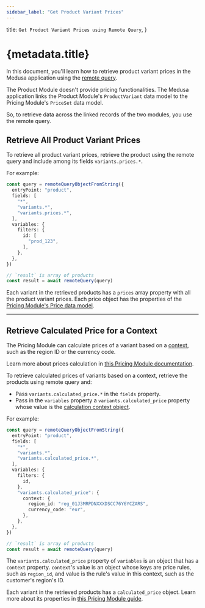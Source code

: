 ```yaml
---
sidebar_label: "Get Product Variant Prices"
---
```


  title: `Get Product Variant Prices using Remote Query`,
}

# {metadata.title}

In this document, you'll learn how to retrieve product variant prices in the Medusa application using the [remote query](!docs!/advanced-development/modules/remote-query).

<Note title="Why use the Remote Query?">

The Product Module doesn't provide pricing functionalities. The Medusa application links the Product Module's `ProductVariant` data model to the Pricing Module's `PriceSet` data model.

So, to retrieve data across the linked records of the two modules, you use the remote query.

</Note>

## Retrieve All Product Variant Prices

To retrieve all product variant prices, retrieve the product using the remote query and include among its fields `variants.prices.*`.

For example:

```ts highlights={[["6"]]}
const query = remoteQueryObjectFromString({
  entryPoint: "product",
  fields: [
    "*",
    "variants.*",
    "variants.prices.*",
  ],
  variables: {
    filters: {
      id: [
        "prod_123",
      ],
    },
  },
})

// `result` is array of products
const result = await remoteQuery(query)
```

Each variant in the retrieved products has a `prices` array property with all the product variant prices. Each price object has the properties of the [Pricing Module's Price data model](/references/pricing/models/Price).

---

## Retrieve Calculated Price for a Context

The Pricing Module can calculate prices of a variant based on a [context](../../../pricing/price-calculation/page.mdx#calculation-context), such as the region ID or the currency code.

<Note title="Tip">

Learn more about prices calculation in [this Pricing Module documentation](../../../pricing/price-calculation/page.mdx).

</Note>

To retrieve calculated prices of variants based on a context, retrieve the products using remote query and:

- Pass `variants.calculated_price.*` in the `fields` property.
- Pass in the `variables` property a `variants.calculated_price` property whose value is the [calculation context object](../../../pricing/price-calculation/page.mdx#calculation-context).

For example:

```ts highlights={[["6"], ["12"], ["13"], ["14"], ["15"], ["16"], ["17"]]}
const query = remoteQueryObjectFromString({
  entryPoint: "product",
  fields: [
    "*",
    "variants.*",
    "variants.calculated_price.*",
  ],
  variables: {
    filters: {
      id,
    },
    "variants.calculated_price": {
      context: {
        region_id: "reg_01J3MRPDNXXXDSCC76Y6YCZARS",
        currency_code: "eur",
      },
    },
  },
})

// `result` is array of products
const result = await remoteQuery(query)
```

The `variants.calculated_price` property of `variables` is an object that has a `context` property. `context`'s value is an object whose keys are price rules, such as `region_id`, and value is the rule's value in this context, such as the customer's region's ID.

Each variant in the retrieved products has a `calculated_price` object. Learn more about its properties in [this Pricing Module guide](../../../pricing/price-calculation/page.mdx#returned-price-object).
